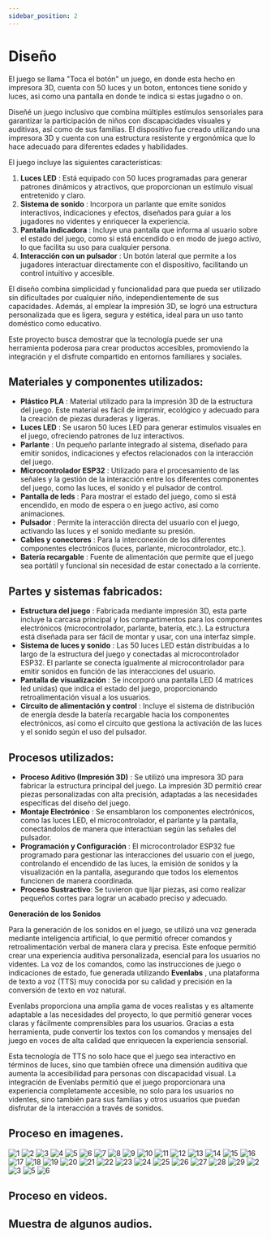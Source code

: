 ```yaml
---
sidebar_position: 2
---
```



# Diseño

El juego se llama "Toca el botón" un juego, en donde esta hecho en impresora 3D, cuenta con 50 luces y un boton, entonces tiene sonido y luces, asi como una pantalla en donde te indica si estas jugadno o on.

Diseñé un juego inclusivo que combina múltiples estímulos sensoriales para garantizar la participación de niños con discapacidades visuales y auditivas, así como de sus familias. El dispositivo fue creado utilizando una impresora 3D y cuenta con una estructura resistente y ergonómica que lo hace adecuado para diferentes edades y habilidades.

El juego incluye las siguientes características:

1. **Luces LED** : Está equipado con 50 luces programadas para generar patrones dinámicos y atractivos, que proporcionan un estímulo visual entretenido y claro.
2. **Sistema de sonido** : Incorpora un parlante que emite sonidos interactivos, indicaciones y efectos, diseñados para guiar a los jugadores no videntes y enriquecer la experiencia.
3. **Pantalla indicadora** : Incluye una pantalla que informa al usuario sobre el estado del juego, como si está encendido o en modo de juego activo, lo que facilita su uso para cualquier persona.
4. **Interacción con un pulsador** : Un botón lateral que permite a los jugadores interactuar directamente con el dispositivo, facilitando un control intuitivo y accesible.

El diseño combina simplicidad y funcionalidad para que pueda ser utilizado sin dificultades por cualquier niño, independientemente de sus capacidades. Además, al emplear la impresión 3D, se logró una estructura personalizada que es ligera, segura y estética, ideal para un uso tanto doméstico como educativo.

Este proyecto busca demostrar que la tecnología puede ser una herramienta poderosa para crear productos accesibles, promoviendo la integración y el disfrute compartido en entornos familiares y sociales.

## Materiales y componentes utilizados:

- **Plástico PLA** : Material utilizado para la impresión 3D de la estructura del juego. Este material es fácil de imprimir, ecológico y adecuado para la creación de piezas duraderas y ligeras.
- **Luces LED** : Se usaron 50 luces LED para generar estímulos visuales en el juego, ofreciendo patrones de luz interactivos.
- **Parlante** : Un pequeño parlante integrado al sistema, diseñado para emitir sonidos, indicaciones y efectos relacionados con la interacción del juego.
- **Microcontrolador ESP32** : Utilizado para el procesamiento de las señales y la gestión de la interacción entre los diferentes componentes del juego, como las luces, el sonido y el pulsador de control.
- **Pantalla de leds** : Para mostrar el estado del juego, como si está encendido, en modo de espera o en juego activo, asi como animaciones.
- **Pulsador** : Permite la interacción directa del usuario con el juego, activando las luces y el sonido mediante su presión.
- **Cables y conectores** : Para la interconexión de los diferentes componentes electrónicos (luces, parlante, microcontrolador, etc.).
- **Batería recargable** : Fuente de alimentación que permite que el juego sea portátil y funcional sin necesidad de estar conectado a la corriente.

## Partes y sistemas fabricados:

- **Estructura del juego** : Fabricada mediante impresión 3D, esta parte incluye la carcasa principal y los compartimentos para los componentes electrónicos (microcontrolador, parlante, batería, etc.). La estructura está diseñada para ser fácil de montar y usar, con una interfaz simple.
- **Sistema de luces y sonido** : Las 50 luces LED están distribuidas a lo largo de la estructura del juego y conectadas al microcontrolador ESP32. El parlante se conecta igualmente al microcontrolador para emitir sonidos en función de las interacciones del usuario.
- **Pantalla de visualización** : Se incorporó una pantalla LED (4 matrices led unidas) que indica el estado del juego, proporcionando retroalimentación visual a los usuarios.
- **Circuito de alimentación y control** : Incluye el sistema de distribución de energía desde la batería recargable hacia los componentes electrónicos, así como el circuito que gestiona la activación de las luces y el sonido según el uso del pulsador.

## Procesos utilizados:

- **Proceso Aditivo (Impresión 3D)** : Se utilizó una impresora 3D para fabricar la estructura principal del juego. La impresión 3D permitió crear piezas personalizadas con alta precisión, adaptadas a las necesidades específicas del diseño del juego.
- **Montaje Electrónico** : Se ensamblaron los componentes electrónicos, como las luces LED, el microcontrolador, el parlante y la pantalla, conectándolos de manera que interactúan según las señales del pulsador.
- **Programación y Configuración** : El microcontrolador ESP32 fue programado para gestionar las interacciones del usuario con el juego, controlando el encendido de las luces, la emisión de sonidos y la visualización en la pantalla, asegurando que todos los elementos funcionen de manera coordinada.
- **Proceso Sustractivo**: Se tuvieron que lijar piezas, asi como realizar pequeños cortes para lograr un acabado preciso y adecuado.

**Generación de los Sonidos**

Para la generación de los sonidos en el juego, se utilizó una voz generada mediante inteligencia artificial, lo que permitió ofrecer comandos y retroalimentación verbal de manera clara y precisa. Este enfoque permitió crear una experiencia auditiva personalizada, esencial para los usuarios no videntes. La voz de los comandos, como las instrucciones de juego o indicaciones de estado, fue generada utilizando **Evenlabs** , una plataforma de texto a voz (TTS) muy conocida por su calidad y precisión en la conversión de texto en voz natural.

Evenlabs proporciona una amplia gama de voces realistas y es altamente adaptable a las necesidades del proyecto, lo que permitió generar voces claras y fácilmente comprensibles para los usuarios. Gracias a esta herramienta, pude convertir los textos con los comandos y mensajes del juego en voces de alta calidad que enriquecen la experiencia sensorial.

Esta tecnología de TTS no solo hace que el juego sea interactivo en términos de luces, sino que también ofrece una dimensión auditiva que aumenta la accesibilidad para personas con discapacidad visual. La integración de Evenlabs permitió que el juego proporcionara una experiencia completamente accesible, no solo para los usuarios no videntes, sino también para sus familias y otros usuarios que puedan disfrutar de la interacción a través de sonidos.

## Proceso en imagenes.

![1](../../img/PROYECTO/1.jpeg)
![2](../../img/PROYECTO/2.jpeg)
![3](../../img/PROYECTO/3.jpeg)
![4](../../img/PROYECTO/4.jpeg)
![5](../../img/PROYECTO/5.jpeg)
![6](../../img/PROYECTO/6.jpeg)
![7](../../img/PROYECTO/7.jpeg)
![8](../../img/PROYECTO/8.jpeg)
![9](../../img/PROYECTO/9.jpeg)
![10](../../img/PROYECTO/10.jpeg)
![11](../../img/PROYECTO/11.jpeg)
![12](../../img/PROYECTO/12.jpeg)
![13](../../img/PROYECTO/13.png)
![14](../../img/PROYECTO/14.png)
![15](../../img/PROYECTO/15.png)
![16](../../img/PROYECTO/16.png)
![17](../../img/PROYECTO/17.png)
![18](../../img/PROYECTO/18.png)
![19](../../img/PROYECTO/19.png)
![20](../../img/PROYECTO/20.png)
![21](../../img/PROYECTO/21.jpeg)
![22](../../img/PROYECTO/22.jpeg)
![23](../../img/PROYECTO/23.jpeg)
![24](../../img/PROYECTO/24.jpeg)
![25](../../img/PROYECTO/25.jpeg)
![26](../../img/PROYECTO/26.jpeg)
![27](../../img/PROYECTO/27.jpeg)
![28](../../img/PROYECTO/28.jpeg)
![29](../../img/PROYECTO/29.jpeg)
![2](../../img/PROYECTO/f2.jpeg)
![3](../../img/PROYECTO/f3.jpeg)
![5](../../img/PROYECTO/f5.jpeg)
![6](../../img/PROYECTO/f6.jpeg)

## Proceso en videos.

<ReactPlayer controls url="/EDFI/video/PROYECTO/video1.mp4" />
<ReactPlayer controls url="/EDFI/video/PROYECTO/video2.mp4" />
<ReactPlayer controls url="/EDFI/video/PROYECTO/video3.mp4" />
<ReactPlayer controls url="/EDFI/video/PROYECTO/f1.mp4" />
<ReactPlayer controls url="/EDFI/video/PROYECTO/final1.mp4" />
<ReactPlayer controls url="/EDFI/video/PROYECTO/final2.mp4" />

## Muestra de algunos audios.

<ReactPlayer controls url="/EDFI/video/PROYECTO/Bienvenidos.mp3" />
<ReactPlayer controls url="/EDFI/video/PROYECTO/ganaste.mp3" />
<ReactPlayer controls url="/EDFI/video/PROYECTO/perdiste.mp3" />
